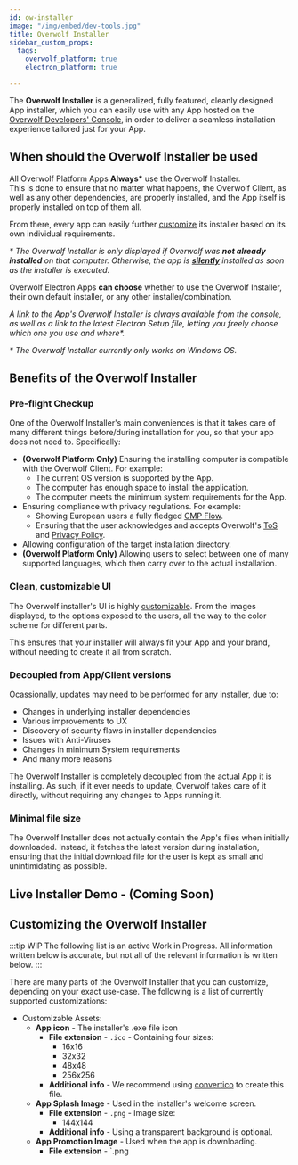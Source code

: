 ```yaml
---
id: ow-installer
image: "/img/embed/dev-tools.jpg"
title: Overwolf Installer
sidebar_custom_props:
  tags:
    overwolf_platform: true
    electron_platform: true

---
```


The **Overwolf Installer** is a generalized, fully featured, cleanly designed App installer, which you can easily use
with any App hosted on the [Overwolf Developers' Console](/tools/developers-console), in order to deliver a seamless installation experience tailored just for your App.

## When should the Overwolf Installer be used

<Tabs groupId="frameworks">
<TabItem value="overwolf-platform" label="Overwolf Platform">

All Overwolf Platform Apps **Always\*** use the Overwolf Installer.  
This is done to ensure that no matter what happens, the Overwolf Client, as well as any other dependencies, are properly installed,
and the App itself is properly installed on top of them all.

From there, every app can easily further [customize][customize] its installer based on its own individual requirements.

*\* The Overwolf Installer is only displayed if Overwolf was **not already installed** on that computer. Otherwise, the app is
**[silently](https://www.makeuseof.com/windows-silent-installation-explained/)** installed as soon as the installer is executed.*

</TabItem>

<TabItem value="electron-platform" label="Overwolf Electron">

Overwolf Electron Apps **can choose** whether to use the Overwolf Installer, their own default installer, or any other installer/combination.

*A link to the App's Overwolf Installer is always available from the console, as well as a link to the latest Electron Setup file, letting you freely choose
which one you use and where\*.*

*\* The Overwolf Installer currently only works on Windows OS.*

</TabItem>
</Tabs>

## Benefits of the Overwolf Installer

### Pre-flight Checkup

One of the Overwolf Installer's main conveniences is that it takes care of many different things before/during installation for you, so that your app does not need to. Specifically:
- **(Overwolf Platform Only)** Ensuring the installing computer is compatible with the Overwolf Client. For example:
  - The current OS version is supported by the App.
  - The computer has enough space to install the application.
  - The computer meets the minimum system requirements for the App.
- Ensuring compliance with privacy regulations. For example:
  - Showing European users a fully fledged [CMP Flow](/tools/ow-electron/consent-management-platform).
  - Ensuring that the user acknowledges and accepts Overwolf's [ToS](https://www.overwolf.com/legal/terms) and [Privacy Policy](https://www.overwolf.com/legal/privacy).
- Allowing configuration of the target installation directory.
- **(Overwolf Platform Only)** Allowing users to select between one of many supported languages, which then carry over to the actual installation.

### Clean, customizable UI

The Overwolf installer's UI is highly [customizable][customize]. From the images displayed, to
the options exposed to the users, all the way to the color scheme for different parts.

This ensures that your installer will always fit your App and your brand, without needing
to create it all from scratch.

### Decoupled from App/Client versions

Ocassionally, updates may need to be performed for any installer, due to:
- Changes in underlying installer dependencies
- Various improvements to UX
- Discovery of security flaws in installer dependencies
- Issues with Anti-Viruses
- Changes in minimum System requirements
- And many more reasons

The Overwolf Installer is completely decoupled from the actual App it is installing. As such,
if it ever needs to update, Overwolf takes care of it directly, without requiring any changes to Apps running it.

### Minimal file size

The Overwolf Installer does not actually contain the App's files when initially downloaded. Instead, it fetches the latest version
during installation, ensuring that the initial download file for the user is kept as small and unintimidating as possible.

## Live Installer Demo - (Coming Soon)

## Customizing the Overwolf Installer

:::tip WIP
The following list is an active Work in Progress. All information written below is accurate,
but not all of the relevant information is written below.
:::

There are many parts of the Overwolf Installer that you can customize, depending
on your exact use-case. The following is a list of currently supported customizations:
- Customizable Assets:
  - **App icon** - The installer's .exe file icon
    - **File extension** - `.ico` - Containing four sizes:
      - 16x16
      - 32x32
      - 48x48
      - 256x256
    - **Additional info** - We recommend using [convertico](https://convertico.com/) to create this file.
  - **App Splash Image** - Used in the installer's welcome screen.
    - **File extension** - `.png` - Image size:
      - 144x144
    - **Additional info** - Using a transparent background is optional.
  - **App Promotion Image** - Used when the app is downloading.
    - **File extension** - `.png


[customize]: #customizing-the-overwolf-installer